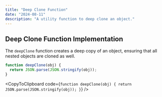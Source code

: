 ```yaml
---
title: "Deep Clone Function"
date: "2024-08-11"
description: "A utility function to deep clone an object."
---
```


## Deep Clone Function Implementation

The `deepClone` function creates a deep copy of an object, ensuring that all nested objects are cloned as well.

```javascript
function deepClone(obj) {
  return JSON.parse(JSON.stringify(obj));
}
```

<CopyToClipboard code={`
function deepClone(obj) {
  return JSON.parse(JSON.stringify(obj));
}
`} />